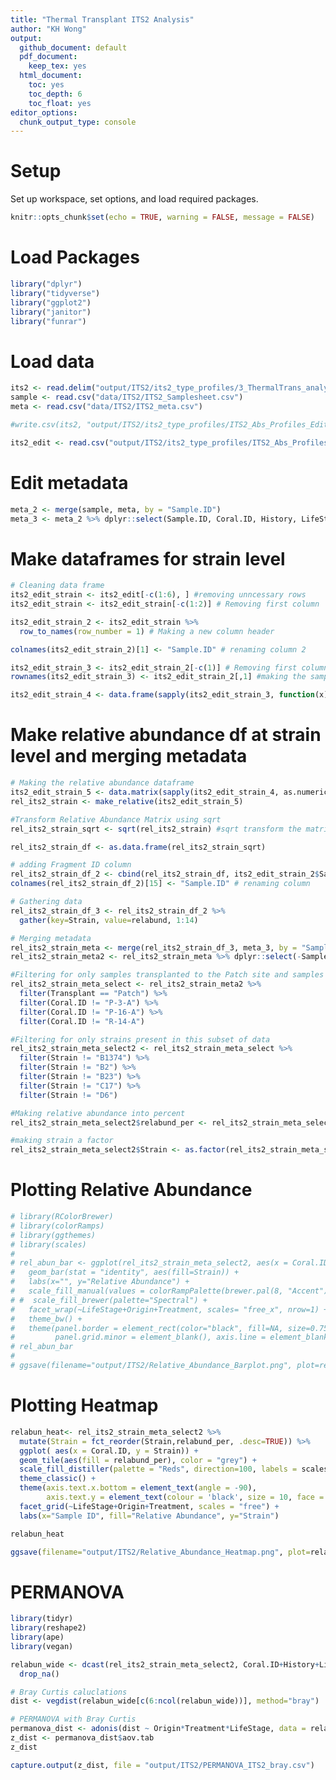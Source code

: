 ```yaml
---
title: "Thermal Transplant ITS2 Analysis"
author: "KH Wong"
output:
  github_document: default
  pdf_document:
    keep_tex: yes
  html_document:
    toc: yes
    toc_depth: 6
    toc_float: yes
editor_options: 
  chunk_output_type: console
---
```


# **Setup**

Set up workspace, set options, and load required packages.    
```r
knitr::opts_chunk$set(echo = TRUE, warning = FALSE, message = FALSE)
```


# Load Packages

```r
library("dplyr")
library("tidyverse") 
library("ggplot2")
library("janitor")
library("funrar")
```


# Load data

```r
its2 <- read.delim("output/ITS2/its2_type_profiles/3_ThermalTrans_analysis_20211216T114913.profiles.absolute.abund_and_meta.txt", sep = "\t")
sample <- read.csv("data/ITS2/ITS2_Samplesheet.csv")
meta <- read.csv("data/ITS2/ITS2_meta.csv")

#write.csv(its2, "output/ITS2/its2_type_profiles/ITS2_Abs_Profiles_Edit.csv")

its2_edit <- read.csv("output/ITS2/its2_type_profiles/ITS2_Abs_Profiles_Edit.csv")
```


# Edit metadata 

```r
meta_2 <- merge(sample, meta, by = "Sample.ID")
meta_3 <- meta_2 %>% dplyr::select(Sample.ID, Coral.ID, History, LifeStage, Origin, Treatment, Transplant)
```

# Make dataframes for strain level 
```r

# Cleaning data frame
its2_edit_strain <- its2_edit[-c(1:6), ] #removing unncessary rows
its2_edit_strain <- its2_edit_strain[-c(1:2)] # Removing first column

its2_edit_strain_2 <- its2_edit_strain %>%
  row_to_names(row_number = 1) # Making a new column header

colnames(its2_edit_strain_2)[1] <- "Sample.ID" # renaming column 2 

its2_edit_strain_3 <- its2_edit_strain_2[-c(1)] # Removing first column
rownames(its2_edit_strain_3) <- its2_edit_strain_2[,1] #making the sample ids the row names 

its2_edit_strain_4 <- data.frame(sapply(its2_edit_strain_3, function(x) as.numeric(as.character(x)))) # making dataframe numeric
```

# Make relative abundance df at strain level and merging metadata

```r

# Making the relative abundance dataframe 
its2_edit_strain_5 <- data.matrix(sapply(its2_edit_strain_4, as.numeric))
rel_its2_strain <- make_relative(its2_edit_strain_5)

#Transform Relative Abundance Matrix using sqrt
rel_its2_strain_sqrt <- sqrt(rel_its2_strain) #sqrt transform the matrix

rel_its2_strain_df <- as.data.frame(rel_its2_strain_sqrt)

# adding Fragment ID column
rel_its2_strain_df_2 <- cbind(rel_its2_strain_df, its2_edit_strain_2$Sample.ID) 
colnames(rel_its2_strain_df_2)[15] <- "Sample.ID" # renaming column

# Gathering data 
rel_its2_strain_df_3 <- rel_its2_strain_df_2 %>%
  gather(key=Strain, value=relabund, 1:14)

# Merging metadata
rel_its2_strain_meta <- merge(rel_its2_strain_df_3, meta_3, by = "Sample.ID")
rel_its2_strain_meta2 <- rel_its2_strain_meta %>% dplyr::select(-Sample.ID)

#Filtering for only samples transplanted to the Patch site and samples that match WGBS 
rel_its2_strain_meta_select <- rel_its2_strain_meta2 %>% 
  filter(Transplant == "Patch") %>%
  filter(Coral.ID != "P-3-A") %>%
  filter(Coral.ID != "P-16-A") %>%
  filter(Coral.ID != "R-14-A")

#Filtering for only strains present in this subset of data
rel_its2_strain_meta_select2 <- rel_its2_strain_meta_select %>% 
  filter(Strain != "B1374") %>%
  filter(Strain != "B2") %>%
  filter(Strain != "B23") %>%
  filter(Strain != "C17") %>%
  filter(Strain != "D6")

#Making relative abundance into percent
rel_its2_strain_meta_select2$relabund_per <- rel_its2_strain_meta_select2$relabund *100

#making strain a factor 
rel_its2_strain_meta_select2$Strain <- as.factor(rel_its2_strain_meta_select2$Strain)

```

# Plotting Relative Abundance

```r
# library(RColorBrewer)
# library(colorRamps)
# library(ggthemes)
# library(scales)
# 
# rel_abun_bar <- ggplot(rel_its2_strain_meta_select2, aes(x = Coral.ID, y = relabund, fill = Strain)) + 
#   geom_bar(stat = "identity", aes(fill=Strain)) + 
#   labs(x="", y="Relative Abundance") +
#   scale_fill_manual(values = colorRampPalette(brewer.pal(8, "Accent"))(9))  +
# #  scale_fill_brewer(palette="Spectral") +
#   facet_wrap(~LifeStage+Origin+Treatment, scales= "free_x", nrow=1) +
#   theme_bw() + 
#   theme(panel.border = element_rect(color="black", fill=NA, size=0.75), panel.grid.major = element_blank(), #Makes background theme white
#         panel.grid.minor = element_blank(), axis.line = element_blank(), axis.text.x.bottom = element_text(angle = -45))
# rel_abun_bar
# 
# ggsave(filename="output/ITS2/Relative_Abundance_Barplot.png", plot=rel_abun_bar, dpi=300, width=10, height=5, units="in")
```

# Plotting Heatmap 

```r
relabun_heat<- rel_its2_strain_meta_select2 %>%
  mutate(Strain = fct_reorder(Strain,relabund_per, .desc=TRUE)) %>%
  ggplot( aes(x = Coral.ID, y = Strain)) + 
  geom_tile(aes(fill = relabund_per), color = "grey") +
  scale_fill_distiller(palette = "Reds", direction=100, labels = scales::label_percent(scale=1)) + 
  theme_classic() +
  theme(axis.text.x.bottom = element_text(angle = -90),
        axis.text.y = element_text(colour = 'black', size = 10, face = 'italic'),) + 
  facet_grid(~LifeStage+Origin+Treatment, scales = "free") +
  labs(x="Sample ID", fill="Relative Abundance", y="Strain") 

relabun_heat

ggsave(filename="output/ITS2/Relative_Abundance_Heatmap.png", plot=relabun_heat, dpi=300, width=10, height=5, units="in")

```

# PERMANOVA

```r
library(tidyr)
library(reshape2)
library(ape)
library(vegan)

relabun_wide <- dcast(rel_its2_strain_meta_select2, Coral.ID+History+LifeStage+Origin+Treatment~Strain, value.var= "relabund") %>%
  drop_na()

# Bray Curtis caluclations 
dist <- vegdist(relabun_wide[c(6:ncol(relabun_wide))], method="bray")

# PERMANOVA with Bray Curtis
permanova_dist <- adonis(dist ~ Origin*Treatment*LifeStage, data = relabun_wide, method='eu', permutations=9999)
z_dist <- permanova_dist$aov.tab
z_dist

capture.output(z_dist, file = "output/ITS2/PERMANOVA_ITS2_bray.csv")

```
